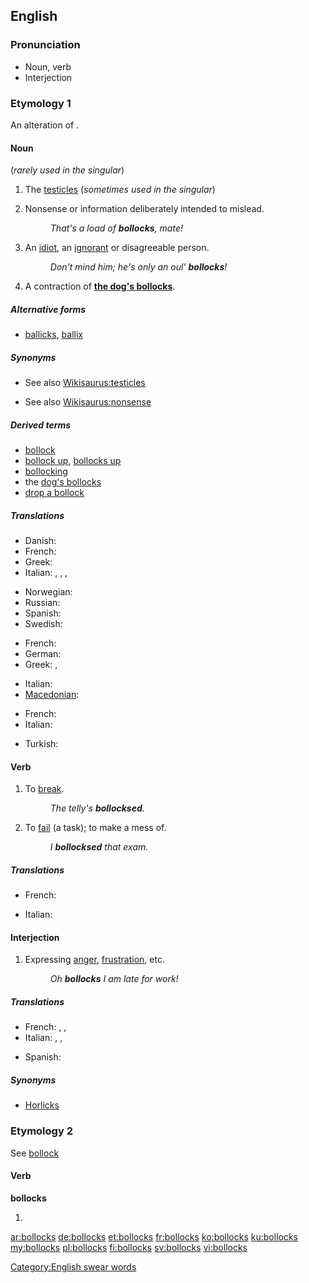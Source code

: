 ==English==

===Pronunciation===
* Noun, verb {{audio|en-uk-Bollocks1.ogg|Audio (UK)}}
* Interjection {{audio|en-uk-Bollocks2.ogg|Audio (UK)}}

===Etymology 1===
An alteration of {{term|ballocks|lang=en}}.

====Noun====
{{en-noun|bollocks}} (''rarely used in the singular'')

# {{context|British|vulgar}} The [[testicle]]s (''sometimes used in the singular'')
# {{context|British|vulgar}} Nonsense or information deliberately intended to mislead.
#: ''That's a load of '''bollocks''', mate!''
# {{context|Ireland|vulgar}} An [[idiot]], an [[ignorant]] or disagreeable person.
#: ''Don't mind him; he's only an oul' '''bollocks'''!''
# {{context|British|vulgar}} A contraction of '''[[dog's bollocks|the dog's bollocks]]'''.

=====Alternative forms=====
* [[ballicks]], [[ballix]] {{a|Northern Ireland}}

=====Synonyms=====
* {{sense|testicles}} See also [[Wikisaurus:testicles]]
* {{sense|nonsense}} See also [[Wikisaurus:nonsense]]

=====Derived terms=====
* [[bollock]]
* [[bollock up]], [[bollocks up]]
* [[bollocking]]
* the [[dog's bollocks]]
* [[drop a bollock]]

=====Translations=====
{{trans-top|testicles}}
* Danish: {{t-|da|nosser|c-p}}
* French: {{t+|fr|couilles|f-p}}
* Greek: {{t-|el|αρχίδια|p}}
* Italian: {{t+|it|testicoli|m-p}},  {{qualifier|vulgar, slang}} {{t+|it|coglioni|p}},  {{qualifier|vulgar, slang}} {{t+|it|palle|m-p}},  {{qualifier|vulgar, slang}} {{t+|it|balle|m-p}}
{{trans-mid}}
* Norwegian: {{t-|no|pokker}}
* Russian: {{t+|ru|ерунда}}
* Spanish: {{t-|es|cojones}}
* Swedish: {{t+|sv|balle}}
{{trans-bottom}}

{{trans-top|nonsense or information deliberately intended to mislead}}
* French: {{t+|fr|conneries|f-p}}
* German: {{t+|de|Quatsch mit Soße}}
* Greek: {{t-|el|κολοκυθάκια με την ρίγανη|tr=kolokythákia me tin rígani}},  {{t+|el|μαλακίες}}
{{trans-mid}}
* Italian: {{t-|it|coglionata|f}}
* [[Macedonian]]: {{t-|mk|тикви со расол|tr=tíkvi so rásol}}
{{trans-bottom}}

{{trans-top|an idiot or disagreeable person}}
* French: {{t|fr|couillon}}
* Italian: {{qualifier|vulgar, slang}} {{t+|it|coglione|m}}
{{trans-mid}}
* Turkish: {{t+|tr|saçma}}
{{trans-bottom}}

====Verb====
{{en-verb|bollocks|es}}

# {{context|transitive|British|taboo|slang}} To [[break]].
#: ''The telly's '''bollocksed'''.''
# {{context|transitive|British|taboo|slang}} To [[fail]] (a task); to make a mess of.
#: ''I '''bollocksed''' that exam.''

=====Translations=====
{{trans-top|to break}}
{{trans-mid}}
{{trans-bottom}}

{{trans-top|to fail (a task)}}
* French: {{t+|fr|foirer}}
{{trans-mid}}
* Italian: {{t-|it|incasinare}}
{{trans-bottom}}

====Interjection====
{{en-interj}}

# {{context|British|taboo|slang}} Expressing [[anger]], [[frustration]], etc.
#: ''Oh '''bollocks''' I am late for work!''

=====Translations=====
{{trans-top|expressing anger, frustration}}
* French: {{t-|fr|les boules}},  {{t+|fr|merde}},  {{t+|fr|putain}}
* Italian: {{t+|it|puttana|f}}, {{t+|it|merda|f}}, {{t+|it|cazzo|m}}
{{trans-mid}}
* Spanish: {{t-|es|chingados}}
{{trans-bottom}}

=====Synonyms=====
* [[Horlicks]] {{qualifier|euphemism}}

===Etymology 2===
See [[bollock]]

====Verb====
'''bollocks'''

# {{third-person singular of|bollock}}

[[Category:English swear words]]

[[ar:bollocks]]
[[de:bollocks]]
[[et:bollocks]]
[[fr:bollocks]]
[[ko:bollocks]]
[[ku:bollocks]]
[[my:bollocks]]
[[pl:bollocks]]
[[fi:bollocks]]
[[sv:bollocks]]
[[vi:bollocks]]